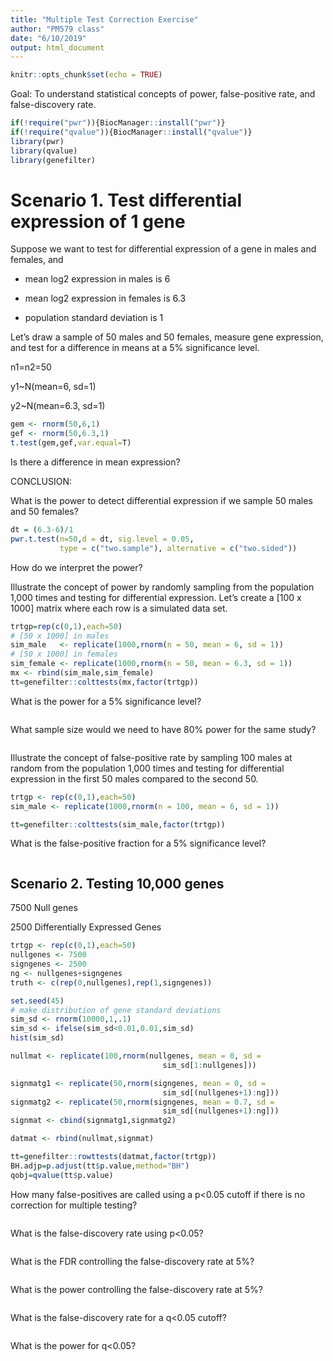 ```yaml
---
title: "Multiple Test Correction Exercise"
author: "PM579 class"
date: "6/10/2019"
output: html_document
---
```


```r
knitr::opts_chunk$set(echo = TRUE)
```

Goal:  To understand statistical concepts of power, false-positive rate, and false-discovery rate. 

```r
if(!require("pwr")){BiocManager::install("pwr")} 
if(!require("qvalue")){BiocManager::install("qvalue")} 
library(pwr)
library(qvalue)
library(genefilter)
```
# Scenario 1.  Test differential expression of 1 gene 
Suppose we want to test for differential expression of a gene in males and females, and

* mean log2 expression in males   is 6 

* mean log2 expression in females is 6.3

* population standard deviation is 1

Let's draw a sample of 50 males and 50 females, measure gene expression, and test for a difference in means at a 5% significance level.

n1=n2=50

y1~N(mean=6,   sd=1)

y2~N(mean=6.3, sd=1)

```r
gem <- rnorm(50,6,1)
gef <- rnorm(50,6.3,1)
t.test(gem,gef,var.equal=T)
```

Is there a difference in mean expression?

CONCLUSION:



What is the power to detect differential expression if we sample 50 males and 50 females?

```r
dt = (6.3-6)/1
pwr.t.test(n=50,d = dt, sig.level = 0.05, 
           type = c("two.sample"), alternative = c("two.sided"))
```

How do we interpret the power?



Illustrate the concept of power by randomly sampling from the population 1,000 times and testing for differential expression.  Let's create a [100 x 1000] matrix where each row is a simulated data set.
```r
trtgp=rep(c(0,1),each=50)
# [50 x 1000] in males
sim_male   <- replicate(1000,rnorm(n = 50, mean = 6, sd = 1))
# [50 x 1000] in females
sim_female <- replicate(1000,rnorm(n = 50, mean = 6.3, sd = 1))
mx <- rbind(sim_male,sim_female)
tt=genefilter::colttests(mx,factor(trtgp))
```

What is the power for a 5% significance level?
```r
  
```

What sample size would we need to have 80% power for the same study?
```r


```

Illustrate the concept of false-positive rate by sampling 100 males at random from the population 1,000 times and testing for differential expression in the first 50 males compared to the second 50.
```r
trtgp <- rep(c(0,1),each=50)
sim_male <- replicate(1000,rnorm(n = 100, mean = 6, sd = 1))

tt=genefilter::colttests(sim_male,factor(trtgp))
```

What is the false-positive fraction for a 5% significance level?
```r

```

## Scenario 2.  Testing 10,000 genes

7500 Null genes

2500 Differentially Expressed Genes

```r
trtgp <- rep(c(0,1),each=50)
nullgenes <- 7500
signgenes <- 2500
ng <- nullgenes+signgenes
truth <- c(rep(0,nullgenes),rep(1,signgenes))

set.seed(45)
# make distribution of gene standard deviations 
sim_sd <- rnorm(10000,1,.1)
sim_sd <- ifelse(sim_sd<0.01,0.01,sim_sd)
hist(sim_sd)

nullmat <- replicate(100,rnorm(nullgenes, mean = 0, sd =
                                  sim_sd[1:nullgenes]))

signmatg1 <- replicate(50,rnorm(signgenes, mean = 0, sd = 
                                  sim_sd[(nullgenes+1):ng]))
signmatg2 <- replicate(50,rnorm(signgenes, mean = 0.7, sd = 
                                  sim_sd[(nullgenes+1):ng]))
signmat <- cbind(signmatg1,signmatg2)

datmat <- rbind(nullmat,signmat)

tt=genefilter::rowttests(datmat,factor(trtgp))
BH.adjp=p.adjust(tt$p.value,method="BH")
qobj=qvalue(tt$p.value)
```

How many false-positives are called using a p<0.05 cutoff if there is no correction for multiple testing?
```r

```

What is the false-discovery rate using p<0.05?
```r



```


What is the FDR controlling the false-discovery rate at 5%?
```r




```


What is the power controlling the false-discovery rate at 5%?
```r

```

What is the false-discovery rate for a q<0.05 cutoff?
```r



```

What is the power for q<0.05?
```r

```

